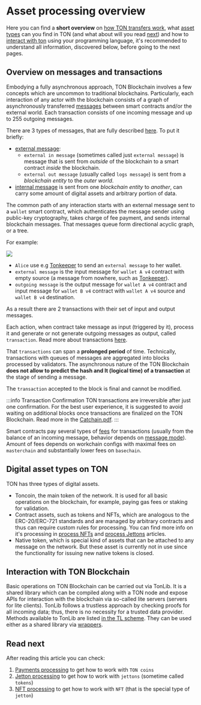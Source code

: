 

# Asset processing overview

Here you can find a **short overview** on [how TON transfers work](/v3/documentation/dapps/assets/overview#overview-on-messages-and-transactions), what [asset types](/v3/documentation/dapps/assets/overview#digital-asset-types-on-ton) can you find in TON (and what about will you read [next](/v3/documentation/dapps/assets/overview#read-next)) and how to [interact with ton](/v3/documentation/dapps/assets/overview#interaction-with-ton-blockchain) using your programming language, it's recommended to understand all information, discovered below, before going to the next pages.

## Overview on messages and transactions

Embodying a fully asynchronous approach, TON Blockchain involves a few concepts which are uncommon to traditional blockchains. Particularly, each interaction of any actor with the blockchain consists of a graph of asynchronously transferred [messages](/v3/documentation/smart-contracts/message-management/messages-and-transactions) between smart contracts and/or the external world. Each transaction consists of one incoming message and up to 255 outgoing messages.

There are 3 types of messages, that are fully described [here](/v3/documentation/smart-contracts/message-management/sending-messages#types-of-messages). To put it briefly:

- [external message](/v3/documentation/smart-contracts/message-management/external-messages):
  - `external in message` (sometimes called just `external message`) is message that is sent from _outside_ of the blockchain to a smart contract _inside_ the blockchain.
  - `external out message` (usually called `logs message`) is sent from a _blockchain entity_ to the _outer world_.
- [internal message](/v3/documentation/smart-contracts/message-management/internal-messages) is sent from one _blockchain entity_ to _another_, can carry some amount of digital assets and arbitrary portion of data.

The common path of any interaction starts with an external message sent to a `wallet` smart contract, which authenticates the message sender using public-key cryptography, takes charge of fee payment, and sends internal blockchain messages. That messages queue form directional acyclic graph, or a tree.

For example:

![](/img/docs/asset-processing/alicemsgDAG.svg)

- `Alice` use e.g [Tonkeeper](https://tonkeeper.com/) to send an `external message` to her wallet.
- `external message` is the input message for `wallet A v4` contract with empty source (a message from nowhere, such as [Tonkeeper](https://tonkeeper.com/)).
- `outgoing message` is the output message for `wallet A v4` contract and input message for `wallet B v4` contract with `wallet A v4` source and `wallet B v4` destination.

As a result there are 2 transactions with their set of input and output messages.

Each action, when contract take message as input (triggered by it), process it and generate or not generate outgoing messages as output, called `transaction`. Read more about transactions [here](/v3/documentation/smart-contracts/message-management/messages-and-transactions#what-is-a-transaction).

That `transactions` can span a **prolonged period** of time. Technically, transactions with queues of messages are aggregated into blocks processed by validators. The asynchronous nature of the TON Blockchain **does not allow to predict the hash and lt (logical time) of a transaction** at the stage of sending a message.

The `transaction` accepted to the block is final and cannot be modified.

:::info Transaction Confirmation
TON transactions are irreversible after just one confirmation. For the best user experience, it is suggested to avoid waiting on additional blocks once transactions are finalized on the TON Blockchain. Read more in the [Catchain.pdf](https://docs.ton.org/catchain.pdf#page=3).
:::

Smart contracts pay several types of [fees](/v3/documentation/smart-contracts/transaction-fees/fees) for transactions (usually from the balance of an incoming message, behavior depends on [message mode](/v3/documentation/smart-contracts/message-management/sending-messages#message-modes)). Amount of fees depends on workchain configs with maximal fees on `masterchain` and substantially lower fees on `basechain`.

## Digital asset types on TON

TON has three types of digital assets.

- Toncoin, the main token of the network. It is used for all basic operations on the blockchain, for example, paying gas fees or staking for validation.
- Contract assets, such as tokens and NFTs, which are analogous to the ERC-20/ERC-721 standards and are managed by arbitrary contracts and thus can require custom rules for processing. You can find more info on it's processing in [process NFTs](/v3/guidelines/dapps/asset-processing/nft-processing/nfts) and [process Jettons](/v3/guidelines/dapps/asset-processing/jettons) articles.
- Native token, which is special kind of assets that can be attached to any message on the network. But these asset is currently not in use since the functionality for issuing new native tokens is closed.

## Interaction with TON Blockchain

Basic operations on TON Blockchain can be carried out via TonLib. It is a shared library which can be compiled along with a TON node and expose APIs for interaction with the blockchain via so-called lite servers (servers for lite clients). TonLib follows a trustless approach by checking proofs for all incoming data; thus, there is no necessity for a trusted data provider. Methods available to TonLib are listed [in the TL scheme](https://github.com/ton-blockchain/ton/blob/master/tl/generate/scheme/tonlib_api.tl#L234). They can be used either as a shared library via [wrappers](/v3/guidelines/dapps/asset-processing/payments-processing/#sdks).

## Read next

After reading this article you can check:

1. [Payments processing](/v3/guidelines/dapps/asset-processing/payments-processing) to get how to work with `TON coins`
2. [Jetton processing](/v3/guidelines/dapps/asset-processing/jettons) to get how to work with `jettons` (sometime called `tokens`)
3. [NFT processing](/v3/guidelines/dapps/asset-processing/nft-processing/nfts) to get how to work with `NFT` (that is the special type of `jetton`)

<Feedback />
